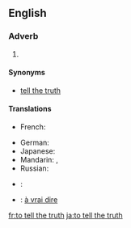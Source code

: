 ==English==

===Adverb===
{{infl|en|adverb|head=to [[tell]] [[the]] [[truth]]}}

# {{idiom}} {{non-gloss definition|An attestation to the truthfulness and frankness of an associated statement}}

====Synonyms====
* {{sense|attestation}} [[tell the truth]]

====Translations====
{{trans-top|attestation of truthfulness and frankness}}
* French: {{t|fr|à vrai dire}}
{{trans-mid}}
* German: {{t|de|um die Wahrheit zu sagen}}
* Japanese: {{t|ja|実を言えば|tr=じつをいえば, jitsu-o ieba|sc=Jpan}}
* Mandarin: {{t|zh|老實說|sc=Hani}},  {{t|zh|老实说|tr=lǎoshishuō|sc=Hani}}
* Russian: {{t|ru|по правде говоря|tr=po právde govorjá|sc=Cyrl}}
{{trans-bottom}}

{{checktrans-top}}
* {{ttbc|Esperanto}}: {{t-|eo|verdire|xs=Esperanto}}
{{trans-mid}}
* {{ttbc|French}}: [[à vrai dire]]
{{trans-bottom}}

[[fr:to tell the truth]]
[[ja:to tell the truth]]